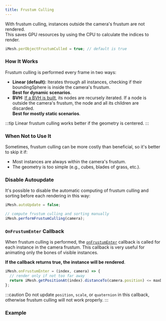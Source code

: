 ```yaml
---
title: Frustum Culling
---
```


With frustum culling, instances outside the camera's frustum are not rendered. <br/>
This saves GPU resources by using the CPU to calculate the indices to render.

```ts
iMesh.perObjectFrustumCulled = true; // default is true
```

### How It Works

Frustum culling is performed every frame in two ways:
- **Linear (default):** Iterates through all instances, checking if their boundingSphere is inside the camera's frustum. <br/>
  **Best for dynamic scenarios**.
- **BVH:** [If a BVH is built](https://agargaro.github.io/instanced-mesh/basics/09-bvh-build/), 
  its nodes are recursely iterated. If a node is outside the camera's frustum, the node and all its children are discarded. <br/> 
  **Best for mostly static scenarios**.

:::tip
Linear frustum culling works better if the geometry is centered.
:::

### When Not to Use It

Sometimes, frustum culling can be more costly than beneficial, so it's better to skip it if:

- Most instances are always within the camera's frustum.
- The geometry is too simple (e.g., cubes, blades of grass, etc.).

### Disable Autoupdate

It's possible to disable the automatic computing of frustum culling and sorting before each rendering in this way:

```ts
iMesh.autoUpdate = false;

// compute frustum culling and sorting manually
iMesh.performFrustumCulling(camera);
```

### `OnFrustumEnter` Callback

When frustum culling is performed, the [`onFrustumEnter`](https://agargaro.github.io/instanced-mesh/api/classes/instancedmesh2/#onfrustumenter) 
callback is called for each instance in the camera frustum. 
This callback is very useful for animating only the bones of visible instances.

**If the callback returns true, the instance will be rendered**.

```ts
iMesh.onFrustumEnter = (index, camera) => {
  // render only if not too far away
  return iMesh.getPositionAt(index).distanceTo(camera.position) <= maxDistance;
};
```

:::caution
Do not update `position`, `scale`, or `quaternion` in this callback, otherwise frustum culling will not work properly.
:::

### Example

<Example path='frustum-culling'/>
